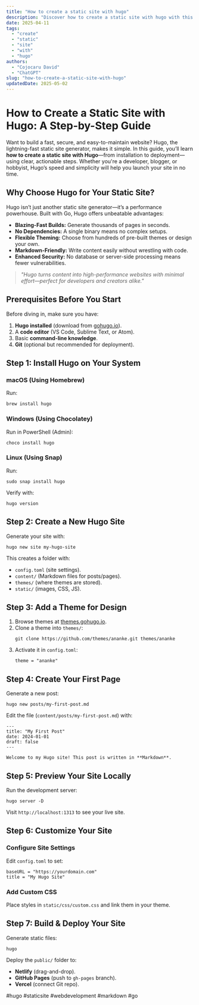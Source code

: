 ```yaml
---
title: "How to create a static site with hugo"
description: "Discover how to create a static site with hugo with this in-depth guide, providing actionable insights and practical tips to boost your knowledge and results."
date: 2025-04-11
tags:
  - "create"
  - "static"
  - "site"
  - "with"
  - "hugo"
authors:
  - "Cojocaru David"
  - "ChatGPT"
slug: "how-to-create-a-static-site-with-hugo"
updatedDate: 2025-05-02
---
```


# How to Create a Static Site with Hugo: A Step-by-Step Guide  

Want to build a fast, secure, and easy-to-maintain website? Hugo, the lightning-fast static site generator, makes it simple. In this guide, you’ll learn **how to create a static site with Hugo**—from installation to deployment—using clear, actionable steps. Whether you're a developer, blogger, or hobbyist, Hugo’s speed and simplicity will help you launch your site in no time.  

## Why Choose Hugo for Your Static Site?  

Hugo isn’t just another static site generator—it’s a performance powerhouse. Built with Go, Hugo offers unbeatable advantages:  

- **Blazing-Fast Builds:** Generate thousands of pages in seconds.  
- **No Dependencies:** A single binary means no complex setups.  
- **Flexible Theming:** Choose from hundreds of pre-built themes or design your own.  
- **Markdown-Friendly:** Write content easily without wrestling with code.  
- **Enhanced Security:** No database or server-side processing means fewer vulnerabilities.  

> _"Hugo turns content into high-performance websites with minimal effort—perfect for developers and creators alike."_  

## Prerequisites Before You Start  

Before diving in, make sure you have:  

1. **Hugo installed** (download from [gohugo.io](https://gohugo.io)).  
2. A **code editor** (VS Code, Sublime Text, or Atom).  
3. Basic **command-line knowledge**.  
4. **Git** (optional but recommended for deployment).  

## Step 1: Install Hugo on Your System  

### macOS (Using Homebrew)  
Run:  
```  
brew install hugo  
```  

### Windows (Using Chocolatey)  
Run in PowerShell (Admin):  
```  
choco install hugo  
```  

### Linux (Using Snap)  
Run:  
```  
sudo snap install hugo  
```  

Verify with:  
```  
hugo version  
```  

## Step 2: Create a New Hugo Site  

Generate your site with:  
```  
hugo new site my-hugo-site  
```  

This creates a folder with:  
- `config.toml` (site settings).  
- `content/` (Markdown files for posts/pages).  
- `themes/` (where themes are stored).  
- `static/` (images, CSS, JS).  

## Step 3: Add a Theme for Design  

1. Browse themes at [themes.gohugo.io](https://themes.gohugo.io).  
2. Clone a theme into `themes/`:  
   ```  
   git clone https://github.com/themes/ananke.git themes/ananke  
   ```  
3. Activate it in `config.toml`:  
   ```  
   theme = "ananke"  
   ```  

## Step 4: Create Your First Page  

Generate a new post:  
```  
hugo new posts/my-first-post.md  
```  

Edit the file (`content/posts/my-first-post.md`) with:  
```  
---  
title: "My First Post"  
date: 2024-01-01  
draft: false  
---  

Welcome to my Hugo site! This post is written in **Markdown**.  
```  

## Step 5: Preview Your Site Locally  

Run the development server:  
```  
hugo server -D  
```  

Visit `http://localhost:1313` to see your live site.  

## Step 6: Customize Your Site  

### Configure Site Settings  
Edit `config.toml` to set:  
```  
baseURL = "https://yourdomain.com"  
title = "My Hugo Site"  
```  

### Add Custom CSS  
Place styles in `static/css/custom.css` and link them in your theme.  

## Step 7: Build & Deploy Your Site  

Generate static files:  
```  
hugo  
```  

Deploy the `public/` folder to:  
- **Netlify** (drag-and-drop).  
- **GitHub Pages** (push to `gh-pages` branch).  
- **Vercel** (connect Git repo).  

#hugo #staticsite #webdevelopment #markdown #go